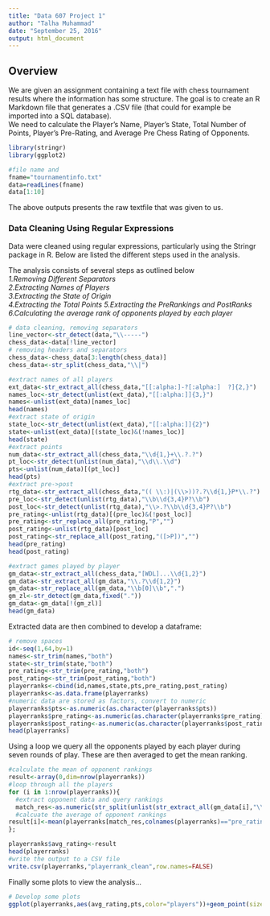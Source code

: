 ---
title: "Data 607 Project 1"
author: "Talha Muhammad"
date: "September 25, 2016"
output: html_document
---
## Overview

We are given an assignment containing a text file with chess tournament results where the information has some structure. The goal is to create an R Markdown file that generates a .CSV file (that could for example be imported into a SQL database).  
We need to calculate the Player’s Name, Player’s State, Total Number of Points, Player’s Pre-Rating, and Average Pre Chess Rating of Opponents. 


```{r loadpackages, warning=FALSE}
library(stringr)
library(ggplot2)
```



```{r filesetup,warning=FALSE}
#file name and 
fname="tournamentinfo.txt"
data=readLines(fname)
data[1:10]
```

The above outputs presents the raw textfile that was given to us. 

### Data Cleaning Using Regular Expressions
Data were cleaned using regular expressions, particularly using the Stringr package in R. Below are listed the different steps used in the analysis. 

The analysis consists of several steps as outlined below      
*1.Removing Different Separators*     
*2.Extracting Names of Players*    
*3.Extracting the State of Origin*     
*4.Extracting the Total Points*
*5.Extracting the PreRankings and PostRanks*
*6.Calculating the average rank of opponents played by each player*

```{r datacleaning}
# data cleaning, removing separators
line_vector<-str_detect(data,"\\-----")
chess_data<-data[!line_vector]
# removing headers and separators
chess_data<-chess_data[3:length(chess_data)]
chess_data<-str_split(chess_data,"\\|")

#extract names of all players
ext_data<-str_extract_all(chess_data,"[[:alpha:]-?[:alpha:]  ?]{2,}")
names_loc<-str_detect(unlist(ext_data),"[[:alpha:]]{3,}")
names<-unlist(ext_data)[names_loc]
head(names)
#extract state of origin
state_loc<-str_detect(unlist(ext_data),"[[:alpha:]]{2}")
state<-unlist(ext_data)[(state_loc)&(!names_loc)]
head(state)
#extract points
num_data<-str_extract_all(chess_data,"\\d{1,}+\\.?.?")
pt_loc<-str_detect(unlist(num_data),"\\d\\.\\d")
pts<-unlist(num_data)[(pt_loc)]
head(pts)
#extract pre->post
rtg_data<-str_extract_all(chess_data,"(( \\:)|(\\>))?.?\\d{1,}P*\\.?")
pre_loc<-str_detect(unlist(rtg_data),"\\b\\d{3,4}P?\\b")
post_loc<-str_detect(unlist(rtg_data),"\\>.?\\b\\d{3,4}P?\\b")
pre_rating<-unlist(rtg_data)[(pre_loc)&(!post_loc)]
pre_rating<-str_replace_all(pre_rating,"P","")
post_rating<-unlist(rtg_data)[post_loc]
post_rating<-str_replace_all(post_rating,"([>P])","")
head(pre_rating)
head(post_rating)

#extract games played by player
gm_data<-str_extract_all(chess_data,"[WDL]...\\d{1,2}")
gm_data<-str_extract_all(gm_data,"\\.?\\d{1,2}")
gm_data<-str_replace_all(gm_data,"\\b[0]\\b",".")
gm_zl<-str_detect(gm_data,fixed("."))
gm_data<-gm_data[!(gm_zl)]
head(gm_data)
```

Extracted data are then combined to develop a dataframe: 

```{r develop_dataframe}
# remove spaces
id<-seq(1,64,by=1)
names<-str_trim(names,"both")
state<-str_trim(state,"both")
pre_rating<-str_trim(pre_rating,"both")
post_rating<-str_trim(post_rating,"both")
playerranks<-cbind(id,names,state,pts,pre_rating,post_rating)
playerranks<-as.data.frame(playerranks)
#numeric data are stored as factors, convert to numeric
playerranks$pts<-as.numeric(as.character(playerranks$pts))
playerranks$pre_rating<-as.numeric(as.character(playerranks$pre_rating))
playerranks$post_rating<-as.numeric(as.character(playerranks$post_rating))
head(playerranks)
```

Using a loop we query all the opponents played by each player during seven rounds of play. These are then averaged to get the mean ranking. 

```{r Player Rankings}
#calculate the mean of opponent rankings
result<-array(0,dim=nrow(playerranks))
#loop through all the players
for (i in 1:nrow(playerranks)){ 
  #extract opponent data and query rankings
  match_res<-as.numeric(str_split(unlist(str_extract_all(gm_data[i],"\\d{1,2}"))," "))
  #calcuate the average of opponent rankings
result[i]<-mean(playerranks[match_res,colnames(playerranks)=="pre_rating"])
};

playerranks$avg_rating<-result
head(playerranks)
#write the output to a CSV file
write.csv(playerranks,"playerrank_clean",row.names=FALSE)
```

Finally some plots to view the analysis... 

 

```{r Develop Plots}
# Develop some plots
ggplot(playerranks,aes(avg_rating,pts,color="players"))+geom_point(size=3)+xlab("Average Opponent Rating")+ylab("Total Points")+ggtitle("Chess Players and Opponents")
```